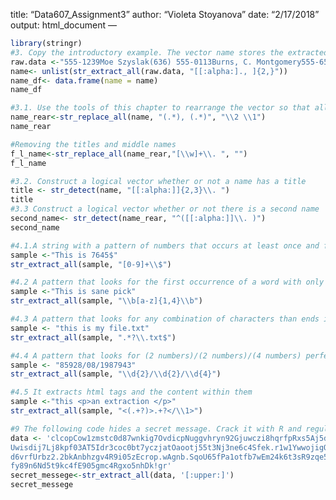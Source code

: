 

title: "Data607_Assignment3"
author: "Violeta Stoyanova"
date: "2/17/2018"
output: html_document
---

```r
library(stringr)
#3. Copy the introductory example. The vector name stores the extracted names and put them into a dataframe.
raw.data <-"555-1239Moe Szyslak(636) 555-0113Burns, C. Montgomery555-6542Rev. Timothy Lovejoy555 8904Ned Flanders636-555-3226Simpson, Homer5553642Dr. Julius Hibbert"  
name<- unlist(str_extract_all(raw.data, "[[:alpha:]., ]{2,}"))
name_df<- data.frame(name = name)
name_df
```
```r
#3.1. Use the tools of this chapter to rearrange the vector so that all the elements conform to the standard first_name, last_name
name_rear<-str_replace_all(name, "(.*), (.*)", "\\2 \\1")
name_rear
```
```r
#Removing the titles and middle names
f_l_name<-str_replace_all(name_rear,"[\\w]+\\. ", "")
f_l_name
```
```r
#3.2. Construct a logical vector whether or not a name has a title 
title <- str_detect(name, "[[:alpha:]]{2,3}\\. ") 
title
#3.3 Construct a logical vector whether or not there is a second name
second_name<- str_detect(name_rear, "^([[:alpha:]]\\. )") 
second_name
```
```r
#4.1.A string with a pattern of numbers that occurs at least once and followed by the literal $ sign
sample <-"This is 7645$"
str_extract_all(sample, "[0-9]+\\$")
```
```r
#4.2 A pattern that looks for the first occurrence of a word with only lowercase letters with length of 1 to 4.
sample <-"This is sane pick"
str_extract_all(sample, "\\b[a-z]{1,4}\\b")
```
```r
#4.3 A pattern that looks for any combination of characters than ends in .txt
sample <- "this is my file.txt"
str_extract_all(sample, ".*?\\.txt$")
```
```r
#4.4 A pattern that looks for (2 numbers)/(2 numbers)/(4 numbers) perfect for dates/birthdays
sample <- "85928/08/1987943"
str_extract_all(sample, "\\d{2}/\\d{2}/\\d{4}")
```
```r
#4.5 It extracts html tags and the content within them
sample <-"this <p>an extraction </p>"
str_extract_all(sample, "<(.+?)>.+?</\\1>")

```
```r
#9 The following code hides a secret message. Crack it with R and regular expressions. Hint: Some of the characters are more revealing than others! The code snippet is also available in the materials at www.r-datacollection.com.
data <- 'clcopCow1zmstc0d87wnkig7OvdicpNuggvhryn92Gjuwczi8hqrfpRxs5Aj5dwpn0Tanwo
Uwisdij7Lj8kpf03AT5Idr3coc0bt7yczjatOaootj55t3Nj3ne6c4Sfek.r1w1YwwojigO
d6vrfUrbz2.2bkAnbhzgv4R9i05zEcrop.wAgnb.SqoU65fPa1otfb7wEm24k6t3sR9zqe5
fy89n6Nd5t9kc4fE905gmc4Rgxo5nhDk!gr'
secret_messege<-str_extract_all(data, '[:upper:]') 
secret_messege

```

